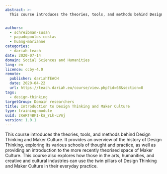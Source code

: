 ```yaml
---
abstract: >-
  This course introduces the theories, tools, and methods behind Design Thinking and Maker Culture. It provides an overview of the history of Design Thinking, exploring its various schools of thought and practice, as well as providing an introduction to the more recently theorised space of Maker Culture. This course also explores how those in the arts, humanities, and creative and cultural industries can use the twin pillars of Design Thinking and Maker Culture in their everyday practice.


authors:
  - schreibman-susan
  - papadopoulos-costas
  - huang-marianne
categories:
  - dariah-teach
date: 2020-07-14
domain: Social Sciences and Humanities
lang: en
licence: ccby-4.0
remote:
  publisher: dariahTEACH
  date: 2020-04-22
  url: https://teach.dariah.eu/course/view.php?id=68&section=0
tags:
  - design-thinking
targetGroup: Domain researchers
title: Introduction to Design Thinking and Maker Culture
type: training-module
uuid: zKeRT4BPI-ka_YLk-LVnj
version: 1.0.1
---
```


This course introduces the theories, tools, and methods behind Design Thinking and Maker Culture. It provides an overview of the history of Design Thinking, exploring its various schools of thought and practice, as well as providing an introduction to the more recently theorised space of Maker Culture. This course also explores how those in the arts, humanities, and creative and cultural industries can use the twin pillars of Design Thinking and Maker Culture in their everyday practice.

<ExternalResource title="Interested in learning more?" subtitle="Check out Introduction to Design Thinking and Maker Culture" url="https://teach.dariah.eu/course/view.php?id=68&section=0" />
